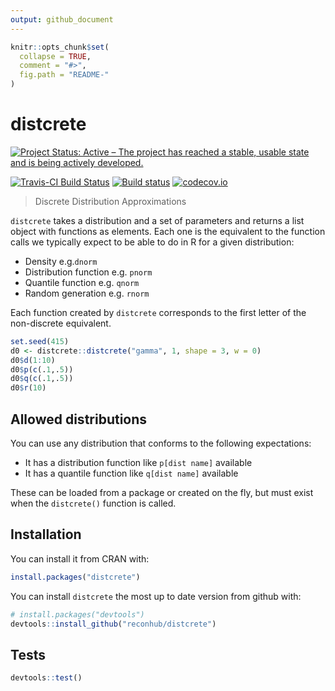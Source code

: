 ```yaml
---
output: github_document
---
```


<!-- README.md is generated from README.Rmd. Please edit that file -->

```r
knitr::opts_chunk$set(
  collapse = TRUE,
  comment = "#>",
  fig.path = "README-"
)
```

# distcrete

[![Project Status: Active – The project has reached a stable, usable state and is being actively developed.](http://www.repostatus.org/badges/latest/active.svg)](http://www.repostatus.org/#active)



[![Travis-CI Build Status](https://travis-ci.org/reconhub/distcrete.svg?branch=master)](https://travis-ci.org/reconhub/distcrete)
[![Build status](https://ci.appveyor.com/api/projects/status/uy5out71p9qkh93i/branch/master?svg=true)](https://ci.appveyor.com/project/thibautjombart/distcrete/branch/master)
[![codecov.io](https://codecov.io/github/reconhub/distcrete/coverage.svg?branch=master)](https://codecov.io/github/reconhub/distcrete?branch=master)


> Discrete Distribution Approximations

`distcrete` takes a distribution and a set of parameters and returns a list object with functions as elements. Each one is the equivalent to the function calls we typically expect to be able to do in R for a given distribution: 

- Density e.g.`dnorm` 
- Distribution function e.g. `pnorm`
- Quantile function e.g. `qnorm`
- Random generation e.g. `rnorm`

Each function created by `distcrete` corresponds to the first letter of the non-discrete equivalent.

```r
set.seed(415)
d0 <- distcrete::distcrete("gamma", 1, shape = 3, w = 0)
d0$d(1:10)
d0$p(c(.1,.5))
d0$q(c(.1,.5))
d0$r(10)
```

## Allowed distributions
You can use any distribution that conforms to the following expectations:

- It has a distribution function like `p[dist name]` available
- It has a quantile function like `q[dist name]` available

These can be loaded from a package or created on the fly, but must exist when the `distcrete()` function is called.

## Installation

You can install it from CRAN with:
```r
install.packages("distcrete")
```

You can install `distcrete` the most up to date version from github with:

```r
# install.packages("devtools")
devtools::install_github("reconhub/distcrete")
```

## Tests
```r
devtools::test()
```
